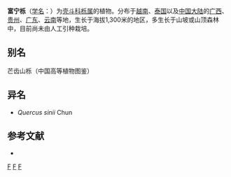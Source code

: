 {{Speciesbox 
| genus = Quercus
| species = setulosa
| authority = Hick. et A. Camus
}}
'''富宁栎'''（[[学名|学名]]：{{lang|la|''Quercus setulosa''}}）为[[壳斗科|壳斗科]][[栎属|栎属]]的植物。分布于[[越南|越南]]、[[泰国|泰国]]以及[[中国大陆|中国大陆]]的[[广西|广西]]、[[贵州|贵州]]、[[广东|广东]]、[[云南|云南]]等地，生长于海拔1,300米的地区，多生长于山坡或山顶森林中，目前尚未由人工引种栽培。

== 别名 ==
芒齿山栎（中国高等植物图鉴）

== 异名 ==
* ''Quercus sinii'' Chun

== 参考文献 ==
<div class="references-small">
* {{cite web| url =http://www.bioinfo.cn/db05/KmzwSpecies.php?action=view&id=7760| title =富宁栎| work =《中国高等植物数据库全库》| publisher =中国科学院微生物研究所| author =昆明植物研究所| accessdate =2009-02-25| deadurl =yes| archiveurl =https://web.archive.org/web/20160305032346/http://www.bioinfo.cn/db05/KmzwSpecies.php?action=view&id=7760| archivedate =2016-03-05}}
</div>
{{Taxonbar|from=Q10954091}}

[[Category:栎属|F]]
[[Category:越南植物|F]]
[[Category:泰国植物|F]]